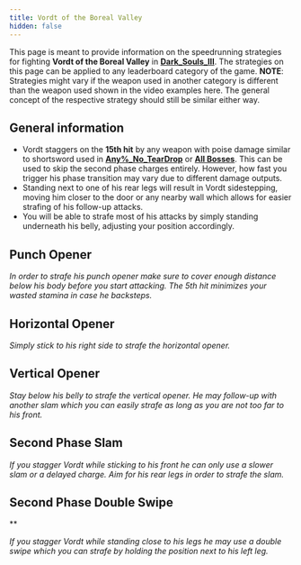 ```yaml
---
title: Vordt of the Boreal Valley
hidden: false
---
```



This page is meant to provide information on the speedrunning strategies for fighting **Vordt of the Boreal Valley** in [**Dark\_Souls\_III**](/darksouls3). The strategies on this page can be applied to any leaderboard category of the game.
**NOTE**: Strategies might vary if the weapon used in another category is different than the weapon used shown in the video examples here. The general concept of the respective strategy should still be similar either way.

## General information

- Vordt staggers on the **15th hit** by any weapon with poise damage similar to shortsword used in [**Any%\_No\_TearDrop**](/darksouls3/any-no-teardrop) or [**All Bosses**](/darksouls3/all-bosses). This can be used to skip the second phase charges entirely. However, how fast you trigger his phase transition may vary due to different damage outputs.
- Standing next to one of his rear legs will result in Vordt sidestepping, moving him closer to the door or any nearby wall which allows for easier strafing of his follow-up attacks.
- You will be able to strafe most of his attacks by simply standing underneath his belly, adjusting your position accordingly.

## **Punch Opener**

<YouTube id="https://www.youtube.com/watch?v=Ey8Fvfsi_WA" />

*In order to strafe his punch opener make sure to cover enough distance below his body before you start attacking. The 5th hit minimizes your wasted stamina in case he backsteps.*

## **Horizontal Opener**

<YouTube id="https://www.youtube.com/watch?v=nXruBCpFR_w" />

*Simply stick to his right side to strafe the horizontal opener.*

## **Vertical Opener**

<YouTube id="https://www.youtube.com/watch?v=9091ZglBRBk" />

*Stay below his belly to strafe the vertical opener. He may follow-up with another slam which you can easily strafe as long as you are not too far to his front.*

## **Second Phase Slam**

<YouTube id="https://www.youtube.com/watch?v=OCDXvm6ZHOo" />

*If you stagger Vordt while sticking to his front he can only use a slower slam or a delayed charge. Aim for his rear legs in order to strafe the slam.*

## **Second Phase Double Swipe**

\**

<YouTube id="https://www.youtube.com/watch?v=oQGMUhAoWjk" />

*If you stagger Vordt while standing close to his legs he may use a double swipe which you can strafe by holding the position next to his left leg.*
